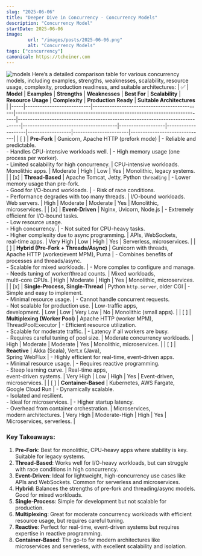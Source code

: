 ```yaml
---
slug: "2025-06-06"
title: "Deeper Dive in Concurrency - Concurrency Models"
description: "Concurrency Model"
startDate: 2025-06-06
image:
        url: "/images/posts/2025-06-06.png"
        alt: "Concurrency Models"
tags: ["concurrency"]
canonical: https://tcheiner.com
---
```

![models](/images/posts/2025-06-06-1.png)
Here’s a detailed comparison table for various concurrency models, including examples, strengths, weaknesses, scalability,
resource usage, complexity, production readiness, and suitable architectures:
| ✅  | **Model**                 | **Examples**                                | **Strengths**                                                                 | **Weaknesses**                                                                 | **Best For**                           | **Scalability**   | **Resource Usage** | **Complexity**   | **Production Ready** | **Suitable Architectures**    |
|-----|---------------------------|---------------------------------------------|------------------------------------------------------------------------------|-------------------------------------------------------------------------------|---------------------------------------|-------------------|--------------------|------------------|-----------------------|------------------------------|
| [ ] | **Pre-Fork**              | Gunicorn, Apache HTTP (prefork mode)        | - Reliable and predictable.<br />- Handles CPU-intensive workloads well.     | - High memory usage (one process per worker).<br />- Limited scalability for high concurrency. | CPU-intensive workloads.<br />Monolithic apps. | Moderate          | High               | Low              | Yes                   | Monolithic, legacy systems.  |
| [x] | **Thread-Based**          | Apache Tomcat, Jetty, Python `threading`    | - Lower memory usage than pre-fork.<br />- Good for I/O-bound workloads.     | - Risk of race conditions.<br />- Performance degrades with too many threads. | I/O-bound workloads.<br />Web servers.  | High              | Moderate           | Moderate         | Yes                   | Monolithic, microservices.   |
| [x] | **Event-Driven**          | Nginx, Uvicorn, Node.js                     | - Extremely efficient for I/O-bound tasks.<br />- Low resource usage.<br />- High concurrency. | - Not suited for CPU-heavy tasks.<br />- Higher complexity due to async programming. | APIs, WebSockets,<br />real-time apps.  | Very High         | Low                | High             | Yes                   | Serverless, microservices.   |
| [ ] | **Hybrid (Pre-Fork + Threads/Async)** | Gunicorn with threads,<br />Apache HTTP (worker/event MPM), Puma | - Combines benefits of processes and threads/async.<br />- Scalable for mixed workloads. | - More complex to configure and manage.<br />- Needs tuning of worker/thread counts. | Mixed workloads,<br />multi-core CPUs.  | High              | Moderate           | High             | Yes                   | Monolithic, microservices.   |
| [x] | **Single-Process, Single-Thread** | Python `http.server`, older CGI            | - Simple and easy to implement.<br />- Minimal resource usage.               | - Cannot handle concurrent requests.<br />- Not scalable for production use.  | Low-traffic apps,<br />development.     | Low               | Low                | Very Low         | No                    | Monolithic (small apps).     |
| [ ] | **Multiplexing (Worker Pool)** | Apache HTTP (worker MPM),<br />ThreadPoolExecutor | - Efficient resource utilization.<br />- Scalable for moderate traffic.      | - Latency if all workers are busy.<br />- Requires careful tuning of pool size. | Moderate concurrency workloads.       | High              | Moderate           | Moderate         | Yes                   | Monolithic, microservices.   |
| [ ] | **Reactive**              | Akka (Scala), Vert.x (Java),<br />Spring WebFlux | - Highly efficient for real-time, event-driven apps.<br />- Minimal resource usage. | - Requires reactive programming.<br />- Steep learning curve.                 | Real-time apps,<br />event-driven systems. | Very High         | Low                | High             | Yes                   | Event-driven, microservices. |
| [ ] | **Container-Based**       | Kubernetes, AWS Fargate,<br />Google Cloud Run | - Dynamically scalable.<br />- Isolated and resilient.<br />- Ideal for microservices. | - Higher startup latency.<br />- Overhead from container orchestration.       | Microservices,<br />modern architectures. | Very High         | Moderate-High      | High             | Yes                   | Microservices, serverless.   |

### **Key Takeaways:**
1. **Pre-Fork**: Best for monolithic, CPU-heavy apps where stability is key. Suitable for legacy systems.
2. **Thread-Based**: Works well for I/O-heavy workloads, but can struggle with race conditions in high concurrency.
3. **Event-Driven**: Ideal for lightweight, high-concurrency use cases like APIs and WebSockets. Common for serverless and microservices.
4. **Hybrid**: Balances the strengths of pre-fork and threading/async models. Good for mixed workloads.
5. **Single-Process**: Simple for development but not scalable for production.
6. **Multiplexing**: Great for moderate concurrency workloads with efficient resource usage, but requires careful tuning.
7. **Reactive**: Perfect for real-time, event-driven systems but requires expertise in reactive programming.
8. **Container-Based**: The go-to for modern architectures like microservices and serverless, with excellent scalability and isolation.

